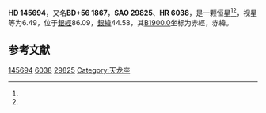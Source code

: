 {{Starbox begin
| name = HD 145694
}}
{{Starbox observe
| epoch = [[J2000.0|J2000.0]]
| constell = {{星座名待查}}<ref name=SIMBAD>{{cite web
 | url=http://simbad.u-strasbg.fr/simbad/sim-id?Ident=HR+6038
 | title=Pulsating variable Star
 | publisher=Centre de Données astronomiques de Strasbourg
 | work=SIMBAD
 | accessdate=2012-07-13
 | archive-date=2016-03-18
 | archive-url=https://web.archive.org/web/20160318103432/http://simbad.u-strasbg.fr/simbad/sim-id?Ident=HR+6038
 | dead-url=no
 }}</ref><ref name=DATA>{{cite web
 | url=http://vizier.u-strasbg.fr/viz-bin/VizieR-5?-out.add=.&-source=5050&-corr=PK=HR&-out.max=9999&HR=6038
 | title=VizieR Detailed Page
 | accessdate=2012-07-13
 | archive-url=https://web.archive.org/web/20190216085029/http://vizier.u-strasbg.fr/viz-bin/VizieR-5?-out.add=.&-source=5050&-corr=PK=HR&-out.max=9999&HR=6038
 | archive-date=2019-02-16
 | dead-url=yes
 }}</ref>
| 星官 = 
| ra = {{RA|16|9|26}}<ref name=SIMBAD /><ref name=DATA />
| dec = {{DEC|+55|49|44}}<ref name=SIMBAD /><ref name=DATA />
| appmag_v = 6.49<ref name=SIMBAD /><ref name=DATA />
}}
{{Starbox character
| class = K0<ref name=SIMBAD /><ref name=DATA />
| b-v = <ref name=SIMBAD /><ref name=DATA />
| u-b = <ref name=SIMBAD /><ref name=DATA />
| r-i = <ref name=SIMBAD /><ref name=DATA />
| variable = 
}}
{{Starbox astrometry
| radial_v = 
| prop_mo_ra = -15
| parallax = 
| p_error = 
}}
{{Starbox catalog
| names =BD+56 1867，[[SAO星表|SAO]] 29825，[[HD星表|HD]] 145694，[[HR星表|HR]] 6038}}
{{Starbox reference |Simbad=HR+6038}}
{{Starbox end}}

'''HD 145694'''，又名'''BD+56 1867'''，'''SAO 29825'''、'''HR 6038'''，是一颗恒星<ref name=SIMBAD /><ref name=DATA />，视星等为6.49，位于[[銀道座標系|銀經]]86.09，[[銀道座標系|銀緯]]44.58，其[[B1900.0|B1900.0]]坐标为赤經{{RA|16|7|13.8}}，赤緯{{DEC|+56|44.58|20}}。

== 参考文献 ==
{{reflist}}

{{star-stub}}

[[Category:HD和HDE天體|145694]]
[[Category:HR天體|6038]]
[[Category:SAO天體|29825]]
[[Category:天龙座|Category:天龙座]]